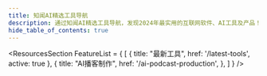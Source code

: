 ```yaml
---
title: 知闻AI精选工具导航
description: 通过知闻AI精选工具导航，发现2024年最实用的互联网软件、AI工具及产品！
hide_table_of_contents: true
---
```



<ResourcesSection 
    FeatureList = {
        [
            {
                title: "最新工具",
                href: '/latest-tools',
                active: true
            },
            {
                title: "AI播客制作",
                href: '/ai-podcast-production',
            },
        ]
    }
/>


<CardGrid>
	<CardItem truncate 
        title="MakePodcast" 
        imgsrc="https://image.informedainews.com/makepodcast.jpeg"
        sources="https://makepodcast.io/" 
        href="/tools/makepodcast"
        info="AI 变革播客制作。输入脚本，选择AI声音，快速获得精良的播客。无需配音演员，制作时间极短。非常适合快速制作高质量音频内容。" 
    />
</CardGrid>
